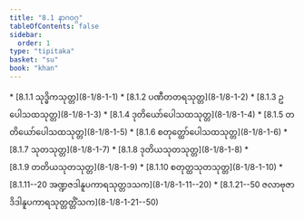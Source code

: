 ```yaml
---
title: "8.1 နာဂဝဂ္ဂ"
tableOfContents: false
sidebar:
  order: 1
type: "tipitaka"
basket: "su"
book: "khan"
---
```



<DynamicBreadcrumb />



<TableOfContents book="khan" section="8.1">
* [8.1.1 သုဒ္ဓိကသုတ္တ](8-1/8-1-1)
* [8.1.2 ပဏီတတရသုတ္တ](8-1/8-1-2)
* [8.1.3 ဥပေါသထသုတ္တ](8-1/8-1-3)
* [8.1.4 ဒုတိယော်ပေါသထသုတ္တ](8-1/8-1-4)
* [8.1.5 တတိယော်ပေါသထသုတ္တ](8-1/8-1-5)
* [8.1.6 စတုတ္ထော်ပေါသထသုတ္တ](8-1/8-1-6)
* [8.1.7 သုတသုတ္တ](8-1/8-1-7)
* [8.1.8 ဒုတိယသုတသုတ္တ](8-1/8-1-8)
* [8.1.9 တတိယသုတသုတ္တ](8-1/8-1-9)
* [8.1.10 စတုတ္ထသုတသုတ္တ](8-1/8-1-10)
* [8.1.11--20 အဏ္ဍဇဒါနူပကာရသုတ္တဒသက](8-1/8-1-11--20)
* [8.1.21--50 ဇလာဗုဇာဒိဒါနူပကာရသုတ္တတ္တိံသက](8-1/8-1-21--50)
</TableOfContents>